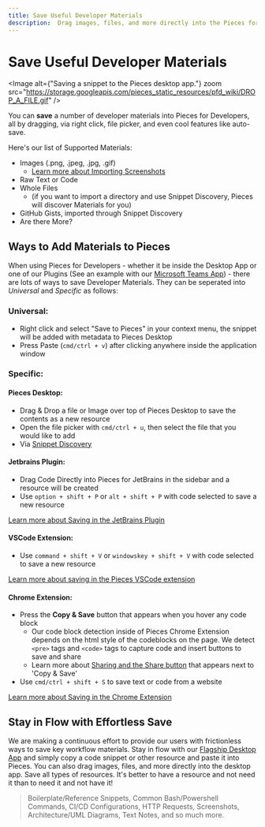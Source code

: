 ```yaml
---
title: Save Useful Developer Materials
description:  Drag images, files, and more directly into the Pieces for Developers Desktop App. Save all types of resources - and they will be available when you need them!
---
```


<link rel="canonical" href="https://docs.pieces.app/product-highlights-and-benefits/saving-useful-developer-materials" />

# Save Useful Developer Materials

<Image alt={"Saving a snippet to the Pieces desktop app."} zoom src="https://storage.googleapis.com/pieces_static_resources/pfd_wiki/DROP_A_FILE.gif" />

You can **save** a number of developer materials into Pieces for Developers, all by dragging, via right click, file picker, and even cool features like auto-save.

Here's our list of Supported Materials:
- Images (.png, .jpeg, .jpg, .gif)
    - [Learn more about Importing Screenshots](/product-highlights-and-benefits/saving-screenshots)
- Raw Text or Code
- Whole Files
    - (if you want to import a directory and use Snippet Discovery, Pieces will discover Materials for you)
- GitHub Gists, imported through Snippet Discovery
- Are there More?

## Ways to Add Materials to Pieces
When using Pieces for Developers - whether it be inside the Desktop App or one of our Plugins (See an example with our [Microsoft Teams App](/extensions-plugins/teams)) - there are lots of ways to save Developer Materials. They can be seperated into _Universal_ and _Specific_ as follows:

### Universal:
- Right click and select "Save to Pieces" in your context menu, the snippet will be added with metadata to Pieces Desktop
- Press Paste (` cmd/ctrl + v `) after clicking anywhere inside the application window

### Specific:

#### Pieces Desktop:
- Drag & Drop a file or Image over top of Pieces Desktop to save the contents as a new resource
- Open the file picker with ` cmd/ctrl + u `, then select the file that you would like to add
- Via [Snippet Discovery](/product-highlights-and-benefits/in-project-snippet-discovery)

#### Jetbrains Plugin:
- Drag Code Directly into Pieces for JetBrains in the sidebar and a resource will be created
- Use ``` option + shift + P ``` or ``` alt + shift + P ``` with code selected to save a new resource

[Learn more about Saving in the JetBrains Plugin](/extensions-plugins/jetbrains)

#### VSCode Extension:
- Use ``` command + shift + V ``` or ``` windowskey + shift + V ``` with code selected to save a new resource

[Learn more about saving in the Pieces VSCode extension](/extensions-plugins/vscode)

#### Chrome Extension:
- Press the **Copy & Save** button that appears when you hover any code block
    - Our code block detection inside of Pieces Chrome Extension depends on the html style of the codeblocks on the page. We detect ``` <pre> ``` tags and ``` <code> ``` tags to capture code and insert buttons to save and share
    - Learn more about [Sharing and the Share button](/features/one-click-snippet-sharing) that appears next to 'Copy & Save'
- Use ``` cmd/ctrl + shift + S ``` to save text or code from a website

[Learn more about Saving in the Chrome Extension](/extensions-plugins/chrome)

## Stay in Flow with Effortless Save
We are making a continuous effort to provide our users with frictionless ways to save key workflow materials. Stay in flow with our <a target="_blank" href="https://docs.pieces.app/overview">Flagship Desktop App</a> and simply copy a code snippet or other resource and paste it into Pieces. You can also drag images, files, and more directly into the desktop app. Save all types of resources. It's better to have a resource and not need it than to need it and not have it!

> Boilerplate/Reference Snippets, Common Bash/Powershell Commands, CI/CD Configurations, HTTP Requests, Screenshots, Architecture/UML Diagrams, Text Notes, and so much more.


